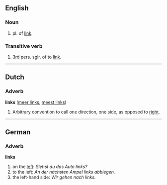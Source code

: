 == English ==
===Noun===

# pl. of [[link]].

===Transitive verb===

# 3rd pers. sglr. of to [[link]].

----

==Dutch==
===Adverb===

'''links''' ([[meer links]], [[meest links]])

# Arbitrary convention to call one direction, one side, as opposed to [[right]].

----

==German==
===Adverb===
'''links'''

# on the [[left]]: ''Siehst du das Auto links?''
# to the left: ''An der nächsten Ampel links abbiegen.''
# the left-hand side: ''Wir gehen nach links.''
